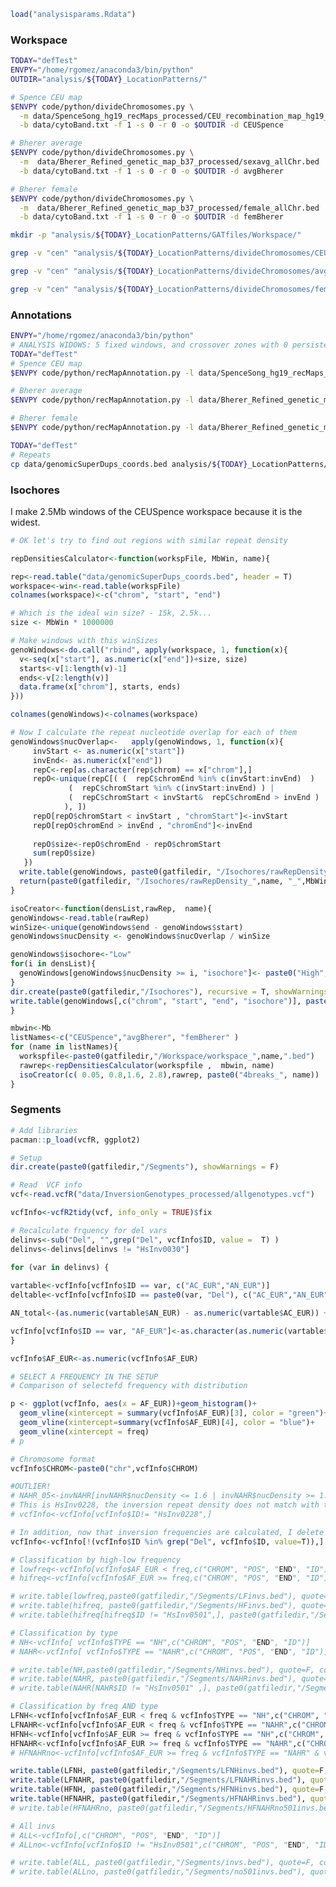 ```r
load("analysisparams.Rdata")
```

### Workspace

```bash

TODAY="defTest"
ENVPY="/home/rgomez/anaconda3/bin/python"
OUTDIR="analysis/${TODAY}_LocationPatterns/"

# Spence CEU map
$ENVPY code/python/divideChromosomes.py \
  -m data/SpenceSong_hg19_recMaps_processed/CEU_recombination_map_hg19_allChr.bed \
  -b data/cytoBand.txt -f 1 -s 0 -r 0 -o $OUTDIR -d CEUSpence

# Bherer average
$ENVPY code/python/divideChromosomes.py \
  -m  data/Bherer_Refined_genetic_map_b37_processed/sexavg_allChr.bed  \
  -b data/cytoBand.txt -f 1 -s 0 -r 0 -o $OUTDIR -d avgBherer

# Bherer female
$ENVPY code/python/divideChromosomes.py \
  -m  data/Bherer_Refined_genetic_map_b37_processed/female_allChr.bed  \
  -b data/cytoBand.txt -f 1 -s 0 -r 0 -o $OUTDIR -d femBherer

mkdir -p "analysis/${TODAY}_LocationPatterns/GATfiles/Workspace/"

grep -v "cen" "analysis/${TODAY}_LocationPatterns/divideChromosomes/CEUSpence_fixedArms_1/workspace.txt" | awk -v OFS="\t" 'NR>1{print $4,$1,$2}' >  "analysis/${TODAY}_LocationPatterns/GATfiles/Workspace/workspace_CEUSpence.bed"

grep -v "cen" "analysis/${TODAY}_LocationPatterns/divideChromosomes/avgBherer_fixedArms_1/workspace.txt" | awk -v OFS="\t" 'NR>1{print $4,$1,$2}' >  "analysis/${TODAY}_LocationPatterns/GATfiles/Workspace/workspace_avgBherer.bed"

grep -v "cen" "analysis/${TODAY}_LocationPatterns/divideChromosomes/femBherer_fixedArms_1/workspace.txt" | awk -v OFS="\t" 'NR>1{print $4,$1,$2}' >  "analysis/${TODAY}_LocationPatterns/GATfiles/Workspace/workspace_femBherer.bed"


```

### Annotations

```bash
ENVPY="/home/rgomez/anaconda3/bin/python"
# ANALYSIS WIDOWS: 5 fixed windows, and crossover zones with 0 persistence and 40k simulations (sample size similar to Bell et al.2020)
TODAY="defTest"
# Spence CEU map
$ENVPY code/python/recMapAnnotation.py -l data/SpenceSong_hg19_recMaps_processed/CEU_recombination_map_hg19_allChr.bed -p 0.001,0.01,0.1,0.999,0.99,0.9 -o analysis/${TODAY}_LocationPatterns/ -d "CEUSpence"

# Bherer average
$ENVPY code/python/recMapAnnotation.py -l data/Bherer_Refined_genetic_map_b37_processed/sexavg_allChr.bed  -p 0.001,0.01,0.1,0.999,0.99,0.9 -o analysis/${TODAY}_LocationPatterns/ -d "avgBherer"

# Bherer female
$ENVPY code/python/recMapAnnotation.py -l data/Bherer_Refined_genetic_map_b37_processed/female_allChr.bed -p 0.001,0.01,0.1,0.999,0.99,0.9 -o analysis/${TODAY}_LocationPatterns/ -d "femBherer"
```


```bash
TODAY="defTest"
# Repeats
cp data/genomicSuperDups_coords.bed analysis/${TODAY}_LocationPatterns/GATfiles/Annotations/annotations_repeats.bed

```


### Isochores

I make 2.5Mb windows of the CEUSpence workspace because it is the widest. 
```r
# OK let's try to find out regions with similar repeat density

repDensitiesCalculator<-function(workspFile, MbWin, name){

rep<-read.table("data/genomicSuperDups_coords.bed", header = T)
workspace<-win<-read.table(workspFile)
colnames(workspace)<-c("chrom", "start", "end")

# Which is the ideal win size? - 15k, 2.5k...
size <- MbWin * 1000000

# Make windows with this winSizes
genoWindows<-do.call("rbind", apply(workspace, 1, function(x){
  v<-seq(x["start"], as.numeric(x["end"])+size, size)
  starts<-v[1:length(v)-1]
  ends<-v[2:length(v)]
  data.frame(x["chrom"], starts, ends)
}))

colnames(genoWindows)<-colnames(workspace)

# Now I calculate the repeat nucleotide overlap for each of them
genoWindows$nucOverlap<-   apply(genoWindows, 1, function(x){
     invStart <- as.numeric(x["start"])
     invEnd<- as.numeric(x["end"])
     repC<-rep[as.character(rep$chrom) == x["chrom"],]
     repO<-unique(repC[( (  repC$chromEnd %in% c(invStart:invEnd)  )  | 
             (  repC$chromStart %in% c(invStart:invEnd) ) | 
             (  repC$chromStart < invStart&  repC$chromEnd > invEnd )
            ), ])
     repO[repO$chromStart < invStart , "chromStart"]<-invStart
     repO[repO$chromEnd > invEnd , "chromEnd"]<-invEnd
     
     repO$size<-repO$chromEnd - repO$chromStart
     sum(repO$size)
   })
  write.table(genoWindows, paste0(gatfiledir, "/Isochores/rawRepDensity_",name, "_",MbWin  ,"Mb.bed"))
  return(paste0(gatfiledir, "/Isochores/rawRepDensity_",name, "_",MbWin  ,"Mb.bed"))
}

isoCreator<-function(densList,rawRep,  name){
genoWindows<-read.table(rawRep)
winSize<-unique(genoWindows$end - genoWindows$start)
genoWindows$nucDensity <- genoWindows$nucOverlap / winSize

genoWindows$isochore<-"Low"
for(i in densList){
  genoWindows[genoWindows$nucDensity >= i, "isochore"]<- paste0("High",sub("\\.", "", i))
}
dir.create(paste0(gatfiledir,"/Isochores"), recursive = T, showWarnings = F)  
write.table(genoWindows[,c("chrom", "start", "end", "isochore")], paste0(gatfiledir,"/Isochores/isochores_",name,".bed"), quote=F, col.names = F, sep = "\t", row.names = F)
}

```

```r
mbwin<-Mb
listNames<-c("CEUSpence","avgBherer", "femBherer" )
for (name in listNames){
  workspfile<-paste0(gatfiledir,"/Workspace/workspace_",name,".bed")
  rawrep<-repDensitiesCalculator(workspfile ,  mbwin, name)
  isoCreator(c( 0.05, 0.8,1.6, 2.8),rawrep, paste0("4breaks_", name))
}

```




### Segments

```r

# Add libraries
pacman::p_load(vcfR, ggplot2)

# Setup 
dir.create(paste0(gatfiledir,"/Segments"), showWarnings = F)

# Read  VCF info
vcf<-read.vcfR("data/InversionGenotypes_processed/allgenotypes.vcf")

vcfInfo<-vcfR2tidy(vcf, info_only = TRUE)$fix

# Recalculate frquency for del vars
delinvs<-sub("Del", "",grep("Del", vcfInfo$ID, value =  T) )
delinvs<-delinvs[delinvs != "HsInv0030"]

for (var in delinvs) {
  
vartable<-vcfInfo[vcfInfo$ID == var, c("AC_EUR","AN_EUR")]
deltable<-vcfInfo[vcfInfo$ID == paste0(var, "Del"), c("AC_EUR","AN_EUR")]

AN_total<-(as.numeric(vartable$AN_EUR) - as.numeric(vartable$AC_EUR)) + as.numeric(vartable$AC_EUR) + as.numeric(deltable$AC_EUR)

vcfInfo[vcfInfo$ID == var, "AF_EUR"]<-as.character(as.numeric(vartable$AC_EUR)/AN_total)
}

vcfInfo$AF_EUR<-as.numeric(vcfInfo$AF_EUR)

# SELECT A FREQUENCY IN THE SETUP
# Comparison of selectefd frequency with distribution

p <- ggplot(vcfInfo, aes(x = AF_EUR))+geom_histogram()+
  geom_vline(xintercept = summary(vcfInfo$AF_EUR)[3], color = "green")+
  geom_vline(xintercept=summary(vcfInfo$AF_EUR)[4], color = "blue")+
  geom_vline(xintercept = freq)
# p

# Chromosome format
vcfInfo$CHROM<-paste0("chr",vcfInfo$CHROM)

#OUTLIER!
# NAHR_05<-invNAHR[invNAHR$nucDensity <= 1.6 | invNAHR$nucDensity >= 1.7  ,]
# This is HsInv0228, the inversion repeat density does not match with the density assigned according to repeat density map of 2.5kb.
# vcfInfo<-vcfInfo[vcfInfo$ID!= "HsInv0228",]

# In addition, now that inversion frequencies are calculated, I delete the Del versions to avoid overrepresentation
vcfInfo<-vcfInfo[!(vcfInfo$ID %in% grep("Del", vcfInfo$ID, value=T)),]

# Classification by high-low frequency
# lowfreq<-vcfInfo[vcfInfo$AF_EUR < freq,c("CHROM", "POS", "END", "ID")]
# hifreq<-vcfInfo[vcfInfo$AF_EUR >= freq,c("CHROM", "POS", "END", "ID")]

# write.table(lowfreq,paste0(gatfiledir,"/Segments/LFinvs.bed"), quote=F, col.names = F, sep = "\t", row.names = F)
# write.table(hifreq, paste0(gatfiledir,"/Segments/HFinvs.bed"), quote=F, col.names = F, sep = "\t", row.names = F)
# write.table(hifreq[hifreq$ID != "HsInv0501",], paste0(gatfiledir,"/Segments/HFno501invs.bed"), quote=F, col.names = F, sep = "\t", row.names = F)

# Classification by type
# NH<-vcfInfo[ vcfInfo$TYPE == "NH",c("CHROM", "POS", "END", "ID")]
# NAHR<-vcfInfo[ vcfInfo$TYPE == "NAHR",c("CHROM", "POS", "END", "ID")]

# write.table(NH,paste0(gatfiledir,"/Segments/NHinvs.bed"), quote=F, col.names = F, sep = "\t", row.names = F)
# write.table(NAHR, paste0(gatfiledir,"/Segments/NAHRinvs.bed"), quote=F, col.names = F, sep = "\t", row.names = F)
# write.table(NAHR[NAHR$ID != "HsInv0501" ,], paste0(gatfiledir,"/Segments/NAHRno501invs.bed"), quote=F, col.names = F, sep = "\t", row.names = F)

# Classification by freq AND type
LFNH<-vcfInfo[vcfInfo$AF_EUR < freq & vcfInfo$TYPE == "NH",c("CHROM", "POS", "END", "ID")]
LFNAHR<-vcfInfo[vcfInfo$AF_EUR < freq & vcfInfo$TYPE == "NAHR",c("CHROM", "POS", "END", "ID")]
HFNH<-vcfInfo[vcfInfo$AF_EUR >= freq & vcfInfo$TYPE == "NH",c("CHROM", "POS", "END", "ID")]
HFNAHR<-vcfInfo[vcfInfo$AF_EUR >= freq & vcfInfo$TYPE == "NAHR",c("CHROM", "POS", "END", "ID")]
# HFNAHRno<-vcfInfo[vcfInfo$AF_EUR >= freq & vcfInfo$TYPE == "NAHR" & vcfInfo$ID != "HsInv0501",c("CHROM", "POS", "END", "ID")]

write.table(LFNH, paste0(gatfiledir,"/Segments/LFNHinvs.bed"), quote=F, col.names = F, sep = "\t", row.names = F)
write.table(LFNAHR, paste0(gatfiledir,"/Segments/LFNAHRinvs.bed"), quote=F, col.names = F, sep = "\t", row.names = F)
write.table(HFNH, paste0(gatfiledir,"/Segments/HFNHinvs.bed"), quote=F, col.names = F, sep = "\t", row.names = F)
write.table(HFNAHR, paste0(gatfiledir,"/Segments/HFNAHRinvs.bed"), quote=F, col.names = F, sep = "\t", row.names = F)
# write.table(HFNAHRno, paste0(gatfiledir,"/Segments/HFNAHRno501invs.bed"), quote=F, col.names = F, sep = "\t", row.names = F)

# All invs
# ALL<-vcfInfo[,c("CHROM", "POS", "END", "ID")]
# ALLno<-vcfInfo[vcfInfo$ID != "HsInv0501",c("CHROM", "POS", "END", "ID")]

# write.table(ALL, paste0(gatfiledir,"/Segments/invs.bed"), quote=F, col.names = F, sep = "\t", row.names = F)
# write.table(ALLno, paste0(gatfiledir,"/Segments/no501invs.bed"), quote=F, col.names = F, sep = "\t", row.names = F)
```



